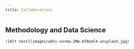 ```yaml
---
title: Collaborations
---
```

## Methodology and Data Science

```
![Alt text](images/abhi-verma-2Mw-A70xml4-unsplash.jpg)
```